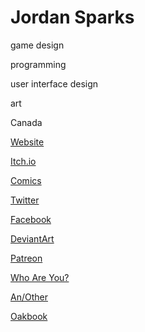 # Jordan Sparks



<Skills>

game design

programming

user interface design

art

</Skills>

<Location>

Canada

</Location>

<Personal>

[Website](http://grindspark.com/)

[Itch.io](https://grindspark.itch.io/)

[Comics](http://sparkcomic.com/)

[Twitter](https://twitter.com/SuperSparkplugs)

[Facebook](https://www.facebook.com/SparkComics/)

[DeviantArt](https://www.deviantart.com/supersparkplug)

[Patreon](https://www.patreon.com/JSparks)

</Personal>



<Games>

[Who Are You?](https://grindspark.itch.io/who-are-you)

[An/Other](https://grindspark.itch.io/an-other)

[Oakbook](https://grindspark.itch.io/oakbook)

</Games>
